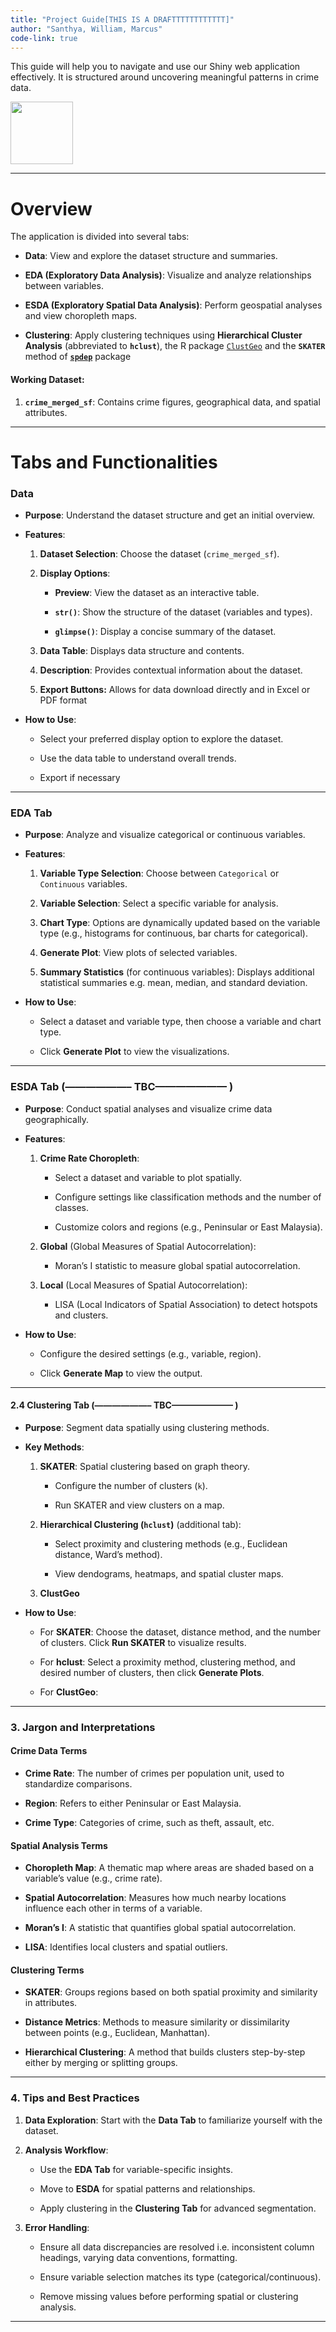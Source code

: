 ```yaml
---
title: "Project Guide[THIS IS A DRAFTTTTTTTTTTTT]"
author: "Santhya, William, Marcus"
code-link: true
---
```


This guide will help you to navigate and use our Shiny web application effectively. It is structured around uncovering meaningful patterns in crime data.

![](images/clipboard-1887300147.png){fig-align="center" width="100"}

------------------------------------------------------------------------

# **Overview**

The application is divided into several tabs:

-   **Data**: View and explore the dataset structure and summaries.

-   **EDA (Exploratory Data Analysis)**: Visualize and analyze relationships between variables.

-   **ESDA (Exploratory Spatial Data Analysis)**: Perform geospatial analyses and view choropleth maps.

-   **Clustering**: Apply clustering techniques using **Hierarchical Cluster Analysis** (abbreviated to **`hclust`**), the R package [`ClustGeo`](https://cran.r-project.org/web/packages/ClustGeo/vignettes/intro_ClustGeo.html) and the **`SKATER`** method of [**`spdep`**](https://cran.r-project.org/web/packages/spdep/spdep.pdf) package

#### Working Dataset:

1.  **`crime_merged_sf`**: Contains crime figures, geographical data, and spatial attributes.

------------------------------------------------------------------------

# **Tabs and Functionalities**

### **Data**

-   **Purpose**: Understand the dataset structure and get an initial overview.

-   **Features**:

    1.  **Dataset Selection**: Choose the dataset (`crime_merged_sf`).

    2.  **Display Options**:

        -   **Preview**: View the dataset as an interactive table.

        -   **`str()`**: Show the structure of the dataset (variables and types).

        -   **`glimpse()`**: Display a concise summary of the dataset.

    3.  **Data Table**: Displays data structure and contents.

    4.  **Description**: Provides contextual information about the dataset.

    5.  **Export Buttons:** Allows for data download directly and in Excel or PDF format

-   **How to Use**:

    -   Select your preferred display option to explore the dataset.

    -   Use the data table to understand overall trends.

    -   Export if necessary

------------------------------------------------------------------------

### **EDA Tab**

-   **Purpose**: Analyze and visualize categorical or continuous variables.

-   **Features**:

    1.  **Variable Type Selection**: Choose between `Categorical` or `Continuous` variables.

    2.  **Variable Selection**: Select a specific variable for analysis.

    3.  **Chart Type**: Options are dynamically updated based on the variable type (e.g., histograms for continuous, bar charts for categorical).

    4.  **Generate Plot**: View plots of selected variables.

    5.  **Summary Statistics** (for continuous variables): Displays additional statistical summaries e.g. mean, median, and standard deviation.

-   **How to Use**:

    -   Select a dataset and variable type, then choose a variable and chart type.

    -   Click **Generate Plot** to view the visualizations.

------------------------------------------------------------------------

### **ESDA Tab (-------------------- TBC--------------------- )**

-   **Purpose**: Conduct spatial analyses and visualize crime data geographically.

-   **Features**:

    1.  **Crime Rate Choropleth**:

        -   Select a dataset and variable to plot spatially.

        -   Configure settings like classification methods and the number of classes.

        -   Customize colors and regions (e.g., Peninsular or East Malaysia).

    2.  **Global** (Global Measures of Spatial Autocorrelation):

        -   Moran’s I statistic to measure global spatial autocorrelation.

    3.  **Local** (Local Measures of Spatial Autocorrelation):

        -   LISA (Local Indicators of Spatial Association) to detect hotspots and clusters.

-   **How to Use**:

    -   Configure the desired settings (e.g., variable, region).

    -   Click **Generate Map** to view the output.

------------------------------------------------------------------------

#### **2.4 Clustering Tab  (-------------------- TBC--------------------- )**

-   **Purpose**: Segment data spatially using clustering methods.

-   **Key Methods**:

    1.  **SKATER**: Spatial clustering based on graph theory.

        -   Configure the number of clusters (`k`).

        -   Run SKATER and view clusters on a map.

    2.  **Hierarchical Clustering (`hclust`)** (additional tab):

        -   Select proximity and clustering methods (e.g., Euclidean distance, Ward’s method).

        -   View dendograms, heatmaps, and spatial cluster maps.

    3.  **ClustGeo**

-   **How to Use**:

    -   For **SKATER**: Choose the dataset, distance method, and the number of clusters. Click **Run SKATER** to visualize results.

    -   For **hclust**: Select a proximity method, clustering method, and desired number of clusters, then click **Generate Plots**.

    -   For **ClustGeo**:

------------------------------------------------------------------------

### **3. Jargon and Interpretations**

#### **Crime Data Terms**

-   **Crime Rate**: The number of crimes per population unit, used to standardize comparisons.

-   **Region**: Refers to either Peninsular or East Malaysia.

-   **Crime Type**: Categories of crime, such as theft, assault, etc.

#### **Spatial Analysis Terms**

-   **Choropleth Map**: A thematic map where areas are shaded based on a variable's value (e.g., crime rate).

-   **Spatial Autocorrelation**: Measures how much nearby locations influence each other in terms of a variable.

-   **Moran’s I**: A statistic that quantifies global spatial autocorrelation.

-   **LISA**: Identifies local clusters and spatial outliers.

#### **Clustering Terms**

-   **SKATER**: Groups regions based on both spatial proximity and similarity in attributes.

-   **Distance Metrics**: Methods to measure similarity or dissimilarity between points (e.g., Euclidean, Manhattan).

-   **Hierarchical Clustering**: A method that builds clusters step-by-step either by merging or splitting groups.

------------------------------------------------------------------------

### **4. Tips and Best Practices**

1.  **Data Exploration**: Start with the **Data Tab** to familiarize yourself with the dataset.

2.  **Analysis Workflow**:

    -   Use the **EDA Tab** for variable-specific insights.

    -   Move to **ESDA** for spatial patterns and relationships.

    -   Apply clustering in the **Clustering Tab** for advanced segmentation.

3.  **Error Handling**:

    -   Ensure all data discrepancies are resolved i.e. inconsistent column headings, varying data conventions, formatting.

    -   Ensure variable selection matches its type (categorical/continuous).

    -   Remove missing values before performing spatial or clustering analysis.

------------------------------------------------------------------------
